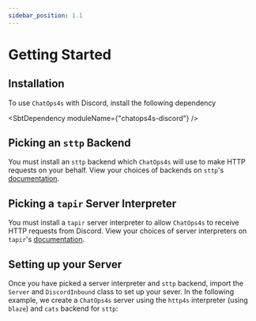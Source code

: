 ```yaml
---
sidebar_position: 1.1
---
```



# Getting Started

## Installation

To use `ChatOps4s` with Discord, install the following dependency

<SbtDependency moduleName={"chatops4s-discord"} />

## Picking an `sttp` Backend

You must install an `sttp` backend which `ChatOps4s` will use to make HTTP requests on your behalf. View your choices of backends on `sttp`'s [documentation](https://sttp.softwaremill.com/en/latest/backends/summary.html).

## Picking a `tapir` Server Interpreter

You must install a `tapir` server interpreter to allow `ChatOps4s` to receive HTTP requests from Discord. View your choices of server interpreters on `tapir`'s [documentation](https://tapir.softwaremill.com/en/latest/server/overview.html).

## Setting up your Server

Once you have picked a server interpreter and `sttp` backend, import the `Server` and `DiscordInbound` class to set up your sever. In the following example, we create a `ChatOps4s` server using the `http4s` interpreter (using `blaze`) and `cats` backend for `sttp`:

```scala

```

